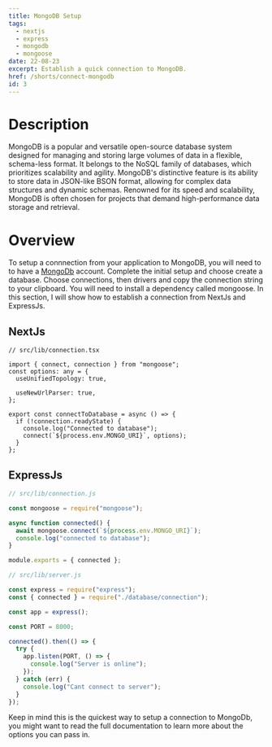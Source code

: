 ```yaml
---
title: MongoDB Setup
tags:
  - nextjs
  - express
  - mongodb
  - mongoose
date: 22-08-23
excerpt: Establish a quick connection to MongoDB.
href: /shorts/connect-mongodb
id: 3
---
```


# Description

MongoDB is a popular and versatile open-source database system designed for managing and storing large volumes of data in a flexible, schema-less format. It belongs to the NoSQL family of databases, which prioritizes scalability and agility. MongoDB's distinctive feature is its ability to store data in JSON-like BSON format, allowing for complex data structures and dynamic schemas. Renowned for its speed and scalability, MongoDB is often chosen for projects that demand high-performance data storage and retrieval.

# Overview

To setup a connnection from your application to MongoDB, you will need to to have a [MongoDb](https://mongodb.com) account. Complete the initial setup and choose create a database. Choose connections, then drivers and copy the connection string to your clipboard. You will need to install a dependency called mongoose.
In this section, I will show how to establish a connection from NextJs and ExpressJs.

## NextJs

<Copy />

```tsx
// src/lib/connection.tsx

import { connect, connection } from "mongoose";
const options: any = {
  useUnifiedTopology: true,

  useNewUrlParser: true,
};

export const connectToDatabase = async () => {
  if (!connection.readyState) {
    console.log("Connected to database");
    connect(`${process.env.MONGO_URI}`, options);
  }
};
```

## ExpressJs

<Copy />

```js
// src/lib/connection.js

const mongoose = require("mongoose");

async function connected() {
  await mongoose.connect(`${process.env.MONGO_URI}`);
  console.log("connected to database");
}

module.exports = { connected };
```

<Copy />

```js
// src/lib/server.js

const express = require("express");
const { connected } = require("./database/connection");

const app = express();

const PORT = 8000;

connected().then(() => {
  try {
    app.listen(PORT, () => {
      console.log("Server is online");
    });
  } catch (err) {
    console.log("Cant connect to server");
  }
});
```

Keep in mind this is the quickest way to setup a connection to MongoDb, you might want to read the full documentation to learn more about the options you can pass in.
